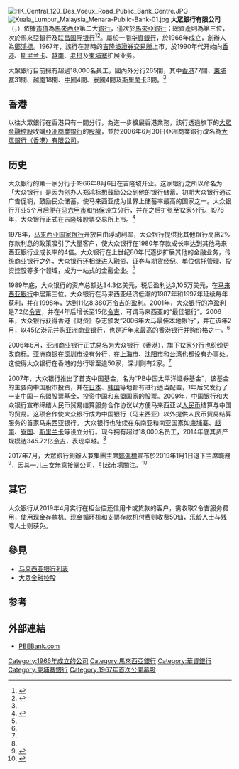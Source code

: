 {{Infobox company
| name           = 大眾銀行
| logo           = Public Bank Berhad logo.svg
| image          = [[File:Menara_Public_Bank,_Kuala_Lumpur.JPG|230px]]
| image_caption  = 位於[[马来西亚|马来西亚]][[吉隆坡|吉隆坡]]的大眾銀行總部大樓 
| type           = 公開發行公司
| traded_as = {{myx|5426}}
| ISIN           = MYL5426430135
| founder        = [[鄭鴻標|鄭鴻標]]
| area_served    = [[亚太地区|亚太地区]]
| key_people     = 董事長：[[鄭鴻標|鄭鴻標]]<br>執行長：Tay Ah Lek
| industry       = 銀行業、融資
| products       = 金融服務
| revenue        = {{increase}} RM191.8億 <br/> (US$48.1億) (2015)<ref>{{cite web | url=http://www.publicbankgroup.com/CMSPages/GetFile.aspx?guid=5bf11ce9-c48b-4729-bb4f-73a44304cd65 | title=2015 Public Bank Annual Report - Financial Statements | accessdate=16 August 2016 | archive-date=2021-03-14 | archive-url=https://web.archive.org/web/20210314212250/https://www.publicbankgroup.com/CMSPages/GetFile.aspx?guid=5bf11ce9-c48b-4729-bb4f-73a44304cd65 | dead-url=no }}</ref>
| operating_income = {{increase}} RM66.3億 <br/> (US$16.6億) (2015)
| net_income = {{increase}} RM50.6億 <br/> (US$12.7億) (2015)
| assets         = {{increase}} RM3637.6億 <br/> (US$912.6億) (2015)
| num_employees  = >18,000<ref name="pbg">{{cite web|url=http://www.publicbankgroup.com/About-Us/Corporate-Profile|title=ABOUT THE GROUP|publisher=Public Bank Corporate|accessdate=2017-06-24|archive-date=2017-06-06|archive-url=https://web.archive.org/web/20170606112929/http://www.publicbankgroup.com/About-Us/Corporate-Profile|dead-url=no}}</ref>
| homepage       = {{URL|https://www.pbebank.com/}}
| foundation     = 1966
| location       = {{MAS}} {{KL}}
}}
[[File:HK_Central_120_Des_Voeux_Road_Public_Bank_Centre.JPG|thumb]]
[[File:Kuala_Lumpur_Malaysia_Menara-Public-Bank-01.jpg|thumb]]
'''大眾銀行有限公司'''（{{lang-ms|Public Bank Berhad}}，{{myx|1295}}）依據[[市值|市值]]為[[馬來西亞|馬來西亞]]第二大[[銀行|銀行]]，僅次於[[馬來亞銀行|馬來亞銀行]]；總資產則為第三位，次於馬來亞銀行及[[联昌国际银行|联昌国际银行]]<ref>{{cite web |url=http://savemoney.my/top-5-biggest-banks-in-malaysia |title=存档副本 |accessdate=2015-07-04 |deadurl=yes |archiveurl=https://web.archive.org/web/20150704224809/http://savemoney.my/top-5-biggest-banks-in-malaysia |archivedate=2015-07-04 }}</ref><ref>{{cite web|url=http://www.relbanks.com/asia/malaysia|title=Banks in Malaysia|website=www.relbanks.com|accessdate=2017-06-24|archive-date=2017-06-30|archive-url=https://web.archive.org/web/20170630142752/http://www.relbanks.com/asia/malaysia|dead-url=no}}</ref>。屬於一間[[马来西亚华人|华資]][[銀行|銀行]]，於1966年成立，創辦人為[[鄭鴻標|鄭鴻標]]。1967年，該行在當時的[[吉隆坡證券交易所|吉隆坡證券交易所]]上市，於1990年代开始向[[香港|香港]]、[[斯里兰卡|斯里兰卡]]、[[越南|越南]]、[[老挝|老挝]]及[[柬埔寨|柬埔寨]]扩展业务。

大眾銀行目前擁有超過18,000名員工，國內外分行265間，其中[[香港|香港]]77間、[[柬埔寨|柬埔寨]]31間、[[越南|越南]]18間、[[中國|中國]]4間、[[寮國|寮國]]4間及[[斯里蘭卡|斯里蘭卡]]3間。<ref name="pbg"/>

==香港==
以往大眾銀行在香港只有一間分行，為進一步擴展香港業務，該行透過旗下的[[大眾金融控股|大眾金融控股]]收購[[亞洲商業銀行_(香港)|亞洲商業銀行]]的[[股權|股權]]，並於2006年6月30日亞洲商業銀行改名為[[大眾銀行（香港）|大眾銀行（香港）有限公司]]。

==历史==
大众银行的第一家分行于1966年8月6日在吉隆坡开业。这家银行之所以命名为「大众银行」是因为创办人郑鸿标想鼓励公众到他的银行储蓄。初期大众银行通过广告促销，鼓励民众储蓄，使马来西亚成为世界上储蓄率最高的国家之一。大众银行开业5个月后便在[[马六甲市|马六甲市]]和[[怡保|怡保]]设立分行，并在之后扩张至12家分行。1976年，大众银行正式在吉隆坡股票交易所上市。<ref name="hsmrt.com">{{cite web|url=http://www.hsmrt.com/zhenghongbiao/7012.html|title=大众银行创办人兼主席郑鸿标 — 华商名人堂 — 华商名人堂专稿|website=www.hsmrt.com|accessdate=2017-10-17|archive-date=2017-10-17|archive-url=https://web.archive.org/web/20171017202921/http://www.hsmrt.com/zhenghongbiao/7012.html|dead-url=yes}}</ref>

1978年，[[马来西亚国家银行|马来西亚国家银行]]开放自由浮动利率，大众银行提供比其他银行高出2%存款利息的政策吸引了大量客户，使大众银行在1980年存款成长率达到其他马来西亚银行业成长率的4倍。大众银行在上世纪80年代逐步扩展其他的金融业务，传统商业银行之外，大众银行还相继进入融资、证券与期货经纪、单位信托管理、投资控股等多个领域，成为一站式的金融企业。<ref name="hsmrt.com"/>

1989年底，大众银行的资产总额达34.3亿美元，税后盈利达3,105万美元，在[[马来西亚银行列表|马来西亚银行]]中居第三位。大众银行在马来西亚经济低潮的1987年和1997年延续每年获利，并在1998年，达到11亿8,380万[[令吉|令吉]]的盈利。2001年，大众银行的净盈利是7.2亿[[令吉|令吉]]，并在4年后增长至15亿[[令吉|令吉]]，可谓马来西亚的“最佳银行”。2006年，大众银行获得香港《财资》杂志颁发“2006年大马最佳本地银行”，并在该年2月，以45亿港元并购[[亚洲商业银行|亚洲商业银行]]，也是近年来最高的香港银行并购价格之一。<ref name="hsmrt.com"/>

2006年6月，亚洲商业银行正式易名为大众银行（香港），旗下12家分行也纷纷更改商标。亚洲商银在[[深圳市|深圳市]]设有分行，在[[上海市|上海市]]、[[沈阳市|沈阳市]]和[[台湾|台湾]]也都设有办事处。这使得大众银行在香港的分行增至逾50家，深圳则有2家。<ref name="hsmrt.com"/>

2007年，大众银行推出了首支中国基金，名为“PB中国太平洋证券基金”，该基金的主要向中国股市投资，并在[[日本|日本]]、[[韩国|韩国]]等地都有进行适当配置，1年后又发行了一支中国－[[东盟|东盟]]股票基金，投资中国和东盟国家的股票。2009年，中国银行和大众银行宣布缔结人民币贸易结算服务合作协议以方便马来西亚以[[人民币|人民币]]结算与中国的贸易。这项合作使大众银行成为中国银行（马来西亚）以外提供人民币贸易结算服务的首家马来西亚银行。
大众银行也陆续在东南亚和南亚国家如[[柬埔寨|柬埔寨]]、[[越南|越南]]、[[寮国|寮国]]、[[斯里兰卡|斯里兰卡]]等设立分行。现今拥有超过18,000名员工，2014年底其资产规模达345.72亿[[令吉|令吉]]，表现卓越。<ref name="hsmrt.com"/>

2017年7月，大眾銀行創辦人兼集團主席[[鄭鴻標|鄭鴻標]]宣布於2019年1月1日退下主席職務<ref>{{cite news|url=http://www.sinchew.com.my/node/1669915|title=郑鸿标引退．大众银行未来怎么走？|publisher=[[星洲網|星洲網]]|accessdate=2018-01-03|archive-date=2018-01-03|archive-url=https://web.archive.org/web/20180103145807/http://www.sinchew.com.my/node/1669915|dead-url=no}}</ref>，因其一儿三女無意接掌公司，引起市場關注。<ref>{{cite news|url=http://www.enanyang.my/news/20170205/【独家】1儿3女无意继承br-郑鸿标接班人受瞩目br/|title=1儿3女无意继承-郑鸿标接班人受瞩目|publisher=[[e南洋|e南洋]]|accessdate=2020-10-05|archive-date=2019-12-30|archive-url=https://web.archive.org/web/20191230160404/http://www.enanyang.my/news/20170205/%E3%80%90%E7%8B%AC%E5%AE%B6%E3%80%911%E5%84%BF3%E5%A5%B3%E6%97%A0%E6%84%8F%E7%BB%A7%E6%89%BFbr-%E9%83%91%E9%B8%BF%E6%A0%87%E6%8E%A5%E7%8F%AD%E4%BA%BA%E5%8F%97%E7%9E%A9%E7%9B%AEbr/|dead-url=no}}</ref>
==其它==
大众银行从2019年4月实行在柜台偿还信用卡或货款的客户，需收取2令吉服务费用，使用现金存款机、现金循环机和支票存款机付费则收费50仙，乐龄人士与残障人士则获免。

==參見==
{{Portal box|马来西亚}}
* [[马来西亚银行列表|马来西亚银行列表]]
* [[大眾金融控股|大眾金融控股]]

==参考==
{{reflist}}

==外部連結==
* [http://www.pbebank.com/ PBEBank.com]{{Wayback|url=http://www.pbebank.com/ |date=20070125120653 }}

[[Category:1966年成立的公司|Category:1966年成立的公司]]
[[Category:馬來西亞銀行|Category:馬來西亞銀行]]
[[Category:華資銀行|Category:華資銀行]]
[[Category:柬埔寨銀行|Category:柬埔寨銀行]]
[[Category:1967年首次公開募股|Category:1967年首次公開募股]]